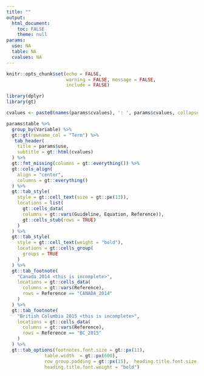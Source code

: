 ```yaml
---
title: ""
output:
  html_document:
    toc: FALSE
    theme: null
params:
  use: NA
  table: NA
  cvalues: NA
---
```

```r
knitr::opts_chunk$set(echo = FALSE, 
                      warning = FALSE, message = FALSE,
                      include = FALSE)

library(dplyr)
library(gt)
```

```r
cvalues <- paste0(names(params$cvalues), ': ', params$cvalues, collapse = "<br>") 
```
 
```r
params$table %>%
  group_by(Variable) %>% 
  gt::gt(rowname_col = "Term") %>%
   tab_header(
    title = params$use,
    subtitle = gt::html(cvalues)
  ) %>%
  gt::fmt_missing(columns = gt::everything()) %>%
  gt::cols_align(
    align = "center",
    columns = gt::everything()
  ) %>%
  gt::tab_style(
    style = gt::cell_text(size = gt::px(13)),
    locations = list(
      gt::cells_data(
      columns = gt::vars(Guideline, Equation, Reference)),
      gt::cells_stub(rows = TRUE)
    )
  ) %>%
  gt::tab_style(
    style = gt::cell_text(weight = "bold"),
    locations = gt::cells_group(
      groups = TRUE
    )
  ) %>%
  gt::tab_footnote(
    "Canada 2014 <this is incomplete>",
    locations = gt::cells_data(
      columns = gt::vars(Reference),
      rows = Reference == "CANADA_2014"
    )
  ) %>%
  gt::tab_footnote(
    "British Columbia 2015 <this is incomplete>",
    locations = gt::cells_data(
      columns = gt::vars(Reference),
      rows = Reference == "BC_2015"
    )
  ) %>%
  gt::tab_options(footnotes.font.size = gt::px(11),
              table.width  = gt::px(600),
              row_group.padding = gt::px(15),  heading.title.font.size = gt::px(18),
              heading.title.font.weight = "bold")
```



